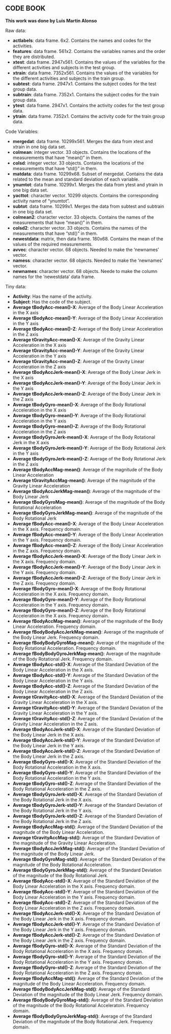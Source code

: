 CODE BOOK
---
__This work was done by Luis Martin Alonso__

Raw data:

- __actlabels__: data frame. 6x2. Contains the names and codes for the activities.
- __features__: data frame. 561x2. Contains the variables names and the order they are distributed.
- __xtest__: data frame. 2947x561. Contains the values of the variables for the different activities and subjects in the test group.
- __xtrain__: data frame. 7352x561. Contains the values of the variables for the different activities and subjects in the train group.
- __subtest__: data frame. 2947x1. Contains the subject codes for the test group data.
- __subtrain__: data frame. 7352x1. Contains the subject codes for the train group data.
- __ytest__: data frame. 2947x1. Contains the activity codes for the test group data.
- __ytrain__: data frame. 7352x1. Contains the activity code for the train group data.

Code Variables:

- __mergedat__: data frame. 10299x561. Merges the data from xtest and xtrain in one big data set.
- __colmean__: integer vector. 33 objects. Contains the locations of the measurements that have "mean()" in them.
- __colsd__: integer vector. 33 objects. Contains the locations of the measurements that have "std()" in them.
- __matdata__: data frame. 10299x68. Subset of mergedat. Contains the data related to the mean and standard deviation of each variable.
- __ynumtot__: data frame. 10299x1. Merges the data from ytest and ytrain in one big data set.
- __yacttot__: character vector. 10299 objects. Contains the corresponding activity name of "ynumtot".
- __subtot__: data frame. 10299x1. Merges the data from subtest and subtrain in one big data set.
- __colmean2__: character vector. 33 objects. Contains the names of the measurements that have "mean()" in them.
- __colsd2__: character vector. 33 objects. Contains the names of the measurements that have "std()" in them.
- __newestdata__: matrix, then data frame. 180x68. Contains the mean of the values of the required measurements.
- __avvec__: character vector. 68 objects. Needed to make the 'newnames' vector.
- __namess__: character vector. 68 objects. Needed to make the 'newnames' vector.
- __newnames__: character vector. 68 objects. Neede to make the column names for the 'newestdata' data frame.

Tiny data:

- __Activity__: Has the name of the activity.
- __Subject__: Has the code of the subject.
- __Average tBodyAcc-mean()-X__: Average of the Body Linear Acceleration in the X axis
- __Average tBodyAcc-mean()-Y__: Average of the Body Linear Acceleration in the Y axis         
- __Average tBodyAcc-mean()-Z__: Average of the Body Linear Acceleration in the Z axis          
- __Average tGravityAcc-mean()-X__: Average of the Gravity Linear Acceleration in the X axis
- __Average tGravityAcc-mean()-Y__: Average of the Gravity Linear Acceleration in the Y axis
- __Average tGravityAcc-mean()-Z__: Average of the Gravity Linear Acceleration in the Z axis
- __Average tBodyAccJerk-mean()-X__: Average of the Body Linear Jerk in the X axis
- __Average tBodyAccJerk-mean()-Y__: Average of the Body Linear Jerk in the Y axis      
- __Average tBodyAccJerk-mean()-Z__: Average of the Body Linear Jerk in the Z axis  
- __Average tBodyGyro-mean()-X__: Average of the Body Rotational Acceleration in the X axis
- __Average tBodyGyro-mean()-Y__: Average of the Body Rotational Acceleration in the Y axis
- __Average tBodyGyro-mean()-Z__: Average of the Body Rotational Acceleration in the Z axis
- __Average tBodyGyroJerk-mean()-X__: Average of the Body Rotational Jerk in the X axis
- __Average tBodyGyroJerk-mean()-Y__: Average of the Body Rotational Jerk in the Y axis
- __Average tBodyGyroJerk-mean()-Z__: Average of the Body Rotational Jerk in the Z axis
- __Average tBodyAccMag-mean()__: Average of the magnitude of the Body Linear Acceleration
- __Average tGravityAccMag-mean()__: Average of the magnitude of the Gravity Linear Acceleration
- __Average tBodyAccJerkMag-mean()__: Average of the magnitude of the Body Linear Jerk
- __Average tBodyGyroMag-mean()__: Average of the magnitude of the Body Rotational Acceleration
- __Average tBodyGyroJerkMag-mean()__: Average of the magnitude of the Body Rotational Jerk
- __Average fBodyAcc-mean()-X__: Average of the Body Linear Acceleration in the X axis. Frequency domain.
- __Average fBodyAcc-mean()-Y__: Average of the Body Linear Acceleration in the Y axis. Frequency domain.
- __Average fBodyAcc-mean()-Z__: Average of the Body Linear Acceleration in the Z axis. Frequency domain.
- __Average fBodyAccJerk-mean()-X__: Average of the Body Linear Jerk in the X axis. Frequency domain.
- __Average fBodyAccJerk-mean()-Y__: Average of the Body Linear Jerk in the Y axis. Frequency domain.
- __Average fBodyAccJerk-mean()-Z__: Average of the Body Linear Jerk in the Z axis. Frequency domain.
- __Average fBodyGyro-mean()-X__: Average of the Body Rotational Acceleration in the X axis. Frequency domain.
- __Average fBodyGyro-mean()-Y__: Average of the Body Rotational Acceleration in the Y axis. Frequency domain.
- __Average fBodyGyro-mean()-Z__: Average of the Body Rotational Acceleration in the X axis. Frequency domain.
- __Average fBodyAccMag-mean()__: Average of the magnitude of the Body Linear Acceleration. Frequency domain.
- __Average fBodyBodyAccJerkMag-mean()__: Average of the magnitude of the Body Linear Jerk. Frequency domain.
- __Average fBodyBodyGyroMag-mean()__:  Average of the magnitude of the Body Rotational Acceleration. Frequency domain.  
- __Average fBodyBodyGyroJerkMag-mean()__: Average of the magnitude of the Body Rotational Jerk. Frequency domain.
- __Average tBodyAcc-std()-X__: Average of the Standard Deviation of the Body Linear Acceleration in the X axis.
- __Average tBodyAcc-std()-Y__: Average of the Standard Deviation of the Body Linear Acceleration in the Y axis.          
- __Average tBodyAcc-std()-Z__: Average of the Standard Deviation of the Body Linear Acceleration in the Z axis.           
- __Average tGravityAcc-std()-X__: Average of the Standard Deviation of the Gravity Linear Acceleration in the X axis.    
- __Average tGravityAcc-std()-Y__: Average of the Standard Deviation of the Gravity Linear Acceleration in the Y axis.    
- __Average tGravityAcc-std()-Z__: Average of the Standard Deviation of the Gravity Linear Acceleration in the Z axis. 
- __Average tBodyAccJerk-std()-X__: Average of the Standard Deviation of the Body Linear Jerk in the X axis.      
- __Average tBodyAccJerk-std()-Y__: Average of the Standard Deviation of the Body Linear Jerk in the Y axis. 
- __Average tBodyAccJerk-std()-Z__: Average of the Standard Deviation of the Body Linear Jerk in the Z axis.
- __Average tBodyGyro-std()-X__: Average of the Standard Deviation of the Body Rotational Acceleration in the X axis. 
- __Average tBodyGyro-std()-Y__: Average of the Standard Deviation of the Body Rotational Acceleration in the Y axis.       
- __Average tBodyGyro-std()-Z__: Average of the Standard Deviation of the Body Rotational Acceleration in the Z axis.    
- __Average tBodyGyroJerk-std()-X__: Average of the Standard Deviation of the Body Rotational Jerk in the X axis.     
- __Average tBodyGyroJerk-std()-Y__: Average of the Standard Deviation of the Body Rotational Jerk in the Y axis. 
- __Average tBodyGyroJerk-std()-Z__: Average of the Standard Deviation of the Body Rotational Jerk in the Z axis.
- __Average tBodyAccMag-std()__: Average of the Standard Deviation of the magnitude of the Body Linear Acceleration.
- __Average tGravityAccMag-std()__: Average of the Standard Deviation of the magnitude of the Gravity Linear Acceleration.  
- __Average tBodyAccJerkMag-std()__: Average of the Standard Deviation of the magnitude of the Body Linear Jerk. 
- __Average tBodyGyroMag-std()__: Average of the Standard Deviation of the magnitude of the Body Rotational Acceleration. 
- __Average tBodyGyroJerkMag-std()__: Average of the Standard Deviation of the magnitude of the Body Rotational Jerk. 
- __Average fBodyAcc-std()-X__: Average of the Standard Deviation of the Body Linear Acceleration in the X axis. Frequency domain.
- __Average fBodyAcc-std()-Y__: Average of the Standard Deviation of the Body Linear Acceleration in the Y axis. Frequency domain.    
- __Average fBodyAcc-std()-Z__: Average of the Standard Deviation of the Body Linear Acceleration in the Z axis. Frequency domain.
- __Average fBodyAccJerk-std()-X__: Average of the Standard Deviation of the Body Linear Jerk in the X axis. Frequency domain.  
- __Average fBodyAccJerk-std()-Y__: Average of the Standard Deviation of the Body Linear Jerk in the Y axis. Frequency domain.
- __Average fBodyAccJerk-std()-Z__: Average of the Standard Deviation of the Body Linear Jerk in the Z axis. Frequency domain.
- __Average fBodyGyro-std()-X__: Average of the Standard Deviation of the Body Rotational Acceleration in the X axis. Frequency domain.
- __Average fBodyGyro-std()-Y__: Average of the Standard Deviation of the Body Rotational Acceleration in the Y axis. Frequency domain.  
- __Average fBodyGyro-std()-Z__: Average of the Standard Deviation of the Body Rotational Acceleration in the Z axis. Frequency domain.      
- __Average fBodyAccMag-std()__: Average of the Standard Deviation of the magnitude of the Body Linear Acceleration. Frequency domain.     
- __Average fBodyBodyAccJerkMag-std()__: Average of the Standard Deviation of the magnitude of the Body Linear Jerk. Frequency domain.   
- __Average fBodyBodyGyroMag-std()__: Average of the Standard Deviation of the magnitude of the Body Rotational Acceleratoin. Frequency domain.
- __Average fBodyBodyGyroJerkMag-std()__: Average of the Standard Deviation of the magnitude of the Body Rotational Jerk. Frequency domain.
